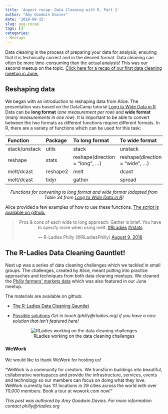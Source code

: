 ```yaml
---
title: 'August recap: Data Cleaning with R, Part 2'
author: "Amy Goodwin Davies"
date: '2018-08-15'
slug: aug-recap
tags: []
categories: 
- Meetups
---
```


Data cleaning is the process of preparing your data for analysis; ensuring that it is technically correct and in the desired format. Data cleaning can often be more time-consuming than the actual analysis! This was our second meetup on the topic. [Click here for a recap of our first data cleaning meetup in June.](http://rladiesphilly.org/post/june-recap/) 

## Reshaping data

We began with an introduction to reshaping data from Alice. The presentation was based on the DataCamp tutorial [Long to Wide Data in R](https://www.datacamp.com/community/tutorials/long-wide-data-R). Data can be **long format** (*one measurement per row*) and **wide format** (*many measurements in one row*). It is important to be able to convert between the two formats as different functions require different formats. In R, there are a variety of functions which can be used for this task:

<center>
| Function | Package | To long format | To wide format |
|:-----|:-----|:-----|:-----|
| stack/unstack | utils | stack | unstack |
| reshape | stats | reshape(direction = "long", ...) | reshape(direction = "wide", ...) |
| melt/dcast | reshape2 | melt | dcast | 
| melt/dcast | tidyr | gather | spread | 
*Functions for converting to long format and wide format (adapted from Table 34 from [Long to Wide Data in R](https://www.datacamp.com/community/tutorials/long-wide-data-R))*

</center>

Alice provided a few examples of how to use these functions. [The script is available on github.](https://github.com/rladies/meetup-presentations_philadelphia/blob/master/August2018/reshape_examples.R)

<center>
<blockquote class="twitter-tweet" data-lang="en"><p lang="en" dir="ltr">Pros &amp; cons of each wide to long approach. Gather is brief. You have to specify more when using melt. <a href="https://twitter.com/hashtag/RLadies?src=hash&amp;ref_src=twsrc%5Etfw">#RLadies</a> <a href="https://twitter.com/hashtag/rstats?src=hash&amp;ref_src=twsrc%5Etfw">#rstats</a></p>&mdash; R-Ladies Philly (@RLadiesPhilly) <a href="https://twitter.com/RLadiesPhilly/status/1027688436596129793?ref_src=twsrc%5Etfw">August 9, 2018</a></blockquote>
<script async src="https://platform.twitter.com/widgets.js" charset="utf-8"></script>
</center>

## The R-Ladies Data Cleaning Gauntlet!

Next up was a series of data cleaning challenges which we tackled in small groups. The challenges, created by Alice, meant putting into practice approaches and techniques from both data cleaning meetups. We cleaned the [Philly farmers' markets data](http://data-phl.opendata.arcgis.com/datasets/0707c1f31e2446e881d680b0a5ee54bc_0) which was also featured in our June meetup. 

The materials are available on github:

* [The R-Ladies Data Cleaning Gauntlet](https://github.com/rladies/meetup-presentations_philadelphia/blob/master/August2018/challenge.Rmd)

* [Possible solutions](https://github.com/rladies/meetup-presentations_philadelphia/blob/master/August2018/challenge_answers.Rmd) *Get in touch (philly@rladies.org) if you have a nice solution that isn't featured here!*

<center>
![RLadies working on the data cleaning challenges](/img/aug_challenge.jpg)
</center>

### WeWork

We would like to thank WeWork for hosting us!

"WeWork is a community for creators. We transform buildings into beautiful, collaborative workspaces and provide the infrastructure, services, events and technology so our members can focus on doing what they love. WeWork currently has 111 locations in 29 cities across the world with over 70,000 members. Book a tour at wework.com now!"

*This post was authored by Amy Goodwin Davies. For more information contact philly@rladies.org*